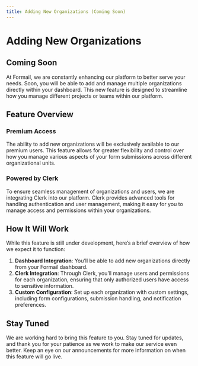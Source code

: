 ```yaml
---
title: Adding New Organizations (Coming Soon)
---
```


# Adding New Organizations

## Coming Soon

At Formail, we are constantly enhancing our platform to better serve your needs. Soon, you will be able to add and manage multiple organizations directly within your dashboard. This new feature is designed to streamline how you manage different projects or teams within our platform.

## Feature Overview

### Premium Access

The ability to add new organizations will be exclusively available to our premium users. This feature allows for greater flexibility and control over how you manage various aspects of your form submissions across different organizational units.

### Powered by Clerk

To ensure seamless management of organizations and users, we are integrating Clerk into our platform. Clerk provides advanced tools for handling authentication and user management, making it easy for you to manage access and permissions within your organizations.

## How It Will Work

While this feature is still under development, here’s a brief overview of how we expect it to function:

1. **Dashboard Integration**: You’ll be able to add new organizations directly from your Formail dashboard.
2. **Clerk Integration**: Through Clerk, you’ll manage users and permissions for each organization, ensuring that only authorized users have access to sensitive information.
3. **Custom Configuration**: Set up each organization with custom settings, including form configurations, submission handling, and notification preferences.

## Stay Tuned

We are working hard to bring this feature to you. Stay tuned for updates, and thank you for your patience as we work to make our service even better. Keep an eye on our announcements for more information on when this feature will go live.

